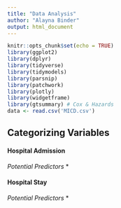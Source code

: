 ```yaml
---
title: "Data Analysis"
author: "Alayna Binder"
output: html_document
---
```


```r
knitr::opts_chunk$set(echo = TRUE)
library(ggplot2)
library(dplyr)
library(tidyverse)
library(tidymodels)
library(parsnip)
library(patchwork)
library(plotly)
library(widgetframe)
library(gtsummary) # Cox & Hazards
data <- read.csv('MICD.csv')
```

## Categorizing Variables

#### Hospital Admission

*Potential Predictors*
* 

#### Hospital Stay

*Potential Predictors*
* 

```r



```

```r



```

```r



```

